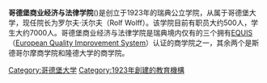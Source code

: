 {{Infobox_University
|Name =哥德堡商业经济与法律学院
|Native_name = Handelshögskolan vid Göteborgs universitet
|Nickname = ''Handels (也用于另一所著名的瑞典商学院 - Stockholm School of Economics)''
|Established = 1923
|Type =公立 
|rector =罗尔夫·沃尔夫
|Location = {{flagicon|Sweden}} [[瑞典|瑞典]] [[哥德堡|哥德堡]]
|Student= 大约 7,000
|Staff= 大约 500
|Affiliations = [[哥德堡大学|哥德堡大学]] 
|Website =http://www.handels.gu.se www.handels.gu.se
|endowment      = 
}}
'''哥德堡商业经济与法律学院'''({{lang|se|Handelshögskolan vid Göteborgs universitet}})是创立于1923年的瑞典公立学院，从属于哥德堡大学，现任院长为罗尔夫·沃尔夫（Rolf Wolff）。该学院目前有职员大约500人，学生大约7000人。哥德堡商业经济与法律学院是瑞典境内仅有的三个拥有[[EQUIS|EQUIS]]（[[European_Quality_Improvement_System|European Quality Improvement System]]）认证的商学院之一，其余两个是斯德哥尔摩商学院和隆德大学的商学院。
{{大学小作品}}
[[Category:哥德堡大学|Category:哥德堡大学]]
[[Category:1923年創建的教育機構|Category:1923年創建的教育機構]]